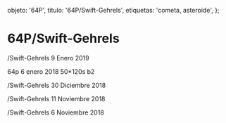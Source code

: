 
  objeto: '64P',
  titulo: '64P/Swift-Gehrels',
  etiquetas: 'cometa, asteroide',
};

# 64P/Swift-Gehrels

<Imagen
  src="objeto/64P_20190109_5_64p_20190109_i88.jpg"
  fecha="20190109"
/>

/Swift-Gehrels 9 Enero 2019

<Imagen
  src="objeto/64P_20180106_4_64p_20190106_i88.jpg"
  fecha="20180106"
/>

64p 6 enero 2018 50*120s b2

<Imagen
  src="objeto/64P_20181230_3_64p_20181230_I88.jpg"
  fecha="20181230"
/>

/Swift-Gehrels 30 Diciembre 2018

<Imagen
  src="objeto/64P_20181111_2_64p_20181111_i88.jpg"
  fecha="20181111"
/>

/Swift-Gehrels 11 Noviembre 2018

<Imagen
  src="objeto/64P_20181106_1_64p_20181106_i88.png"
  fecha="20181106"
/>

/Swift-Gehrels 6 Noviembre 2018